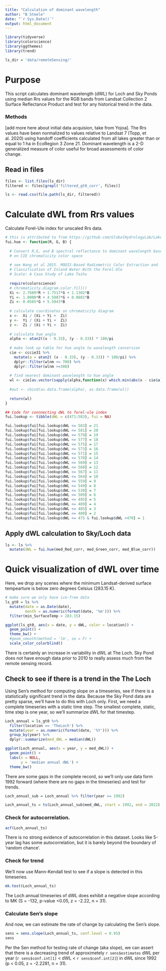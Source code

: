 ```yaml
---
title: "Calculation of dominant wavelength"
author: "B Steele"
date: "`r Sys.Date()`"
output: html_document
---
```


```r
library(tidyverse)
library(colorscience)
library(ggthemes)
library(trend)

ls_dir = 'data/remoteSensing/'
```

# Purpose

This script calculates dominant wavelength (dWL) for Loch and Sky Ponds using median Rrs values for the RGB bands from Landsat Collection 2 Surface Reflectance Product and test for any historical trend in the data.

### Methods

[add more here about initial data acquision, take from Yojoa]. The Rrs values have been normalized to values relative to Landsat 7 (Topp, et al. 2020) using handoff coefficients calculated from all lakes greater than or equal to 1 ha in EcoRegion 3 Zone 21. Dominant wavelength is a 2-D generalized measure of color useful for broad assessments of color change.

## Read in files

```r
files <- list.files(ls_dir)
filtered <- files[grepl('filtered_gt0_corr', files)]

ls <- read.csv(file.path(ls_dir, filtered))
```

# Calculate dWL from Rrs values

Calculate Forel-Ule index for unscaled Rrs data.

```r
# this is attributed to from https://github.com/GlobalHydrologyLab/LakeReflectanceRepo/blob/master/00_Functions.R
fui.hue <- function(R, G, B) {
  
  # Convert R,G, and B spectral reflectance to dominant wavelength based
  # on CIE chromaticity color space
  
  # see Wang et al 2015. MODIS-Based Radiometric Color Extraction and
  # Classification of Inland Water With the Forel-Ule
  # Scale: A Case Study of Lake Taihu
  
  require(colorscience)
  # chromaticity.diagram.color.fill()
  Xi <- 2.7689*R + 1.7517*G + 1.1302*B
  Yi <- 1.0000*R + 4.5907*G + 0.0601*B
  Zi <- 0.0565*G + 5.5943*B
  
  # calculate coordinates on chromaticity diagram
  x <-  Xi / (Xi + Yi +  Zi)
  y <-  Yi / (Xi + Yi +  Zi)
  z <-  Zi / (Xi + Yi +  Zi)
  
  # calculate hue angle
  alpha <- atan2((x - 0.33), (y - 0.33)) * 180/pi
  
  # make look up table for hue angle to wavelength conversion
  cie <- cccie31 %>%
    mutate(a = atan2( (x - 0.33), (y - 0.33)) * 180/pi) %>%
    dplyr::filter(wlnm <= 700) %>%
    dplyr::filter(wlnm >=380)
  
  # find nearest dominant wavelength to hue angle
  wl <- cie[as.vector(sapply(alpha,function(x) which.min(abs(x - cie$a)))), 'wlnm']
  
  #out <- cbind(as.data.frame(alpha), as.data.frame(wl))
  
  return(wl)
}

## Code for connnecting dWL to forel-ule index 
fui.lookup <- tibble(dWL = c(471:583), fui = NA)

fui.lookup$fui[fui.lookup$dWL <= 583] = 21
fui.lookup$fui[fui.lookup$dWL <= 581] = 20
fui.lookup$fui[fui.lookup$dWL <= 579] = 19
fui.lookup$fui[fui.lookup$dWL <= 577] = 18
fui.lookup$fui[fui.lookup$dWL <= 575] = 17
fui.lookup$fui[fui.lookup$dWL <= 573] = 16
fui.lookup$fui[fui.lookup$dWL <= 571] = 15
fui.lookup$fui[fui.lookup$dWL <= 570] = 14
fui.lookup$fui[fui.lookup$dWL <= 569] = 13
fui.lookup$fui[fui.lookup$dWL <= 568] = 12
fui.lookup$fui[fui.lookup$dWL <= 567] = 11
fui.lookup$fui[fui.lookup$dWL <= 564] = 10
fui.lookup$fui[fui.lookup$dWL <= 559] = 9
fui.lookup$fui[fui.lookup$dWL <= 549] = 8
fui.lookup$fui[fui.lookup$dWL <= 530] = 7
fui.lookup$fui[fui.lookup$dWL <= 509] = 6
fui.lookup$fui[fui.lookup$dWL <= 495] = 5
fui.lookup$fui[fui.lookup$dWL <= 489] = 4
fui.lookup$fui[fui.lookup$dWL <= 485] = 3
fui.lookup$fui[fui.lookup$dWL <= 480] = 2
fui.lookup$fui[fui.lookup$dWL <= 475 & fui.lookup$dWL >470] = 1
```

## Apply dWL calculation to Sky/Loch data

```r
ls <- ls %>% 
  mutate(dWL = fui.hue(med_Red_corr, med_Green_corr, med_Blue_corr))
```

# Quick visualization of dWL over time

Here, we drop any scenes where the minimum Landsat-derived surface tempearture is below zero degrees Celsius (283.15 K).

```r
# make sure we only have ice-free data
ls_gt0 = ls %>% 
  mutate(date = as.Date(date),
         month = as.numeric(format(date, '%m'))) %>% 
  filter(min_SurfaceTemp > 283.15) 

ggplot(ls_gt0, aes(x = date, y = dWL, color = location)) +
  geom_point() +
  theme_bw() +
  #geom_smooth(method = 'lm', se = F) +
  scale_color_colorblind()
```

There is certainly an increase in variability in dWL at The Loch. Sky Pond does not have enough data prior to 2010 to really assess much from the remote sensing record.

## Check to see if there is a trend in the The Loch

Using Sen's method for computing slope on a timeseries, see if there is a statistically significant trend in the data. Because the Sky Pond data are pretty sparse, we'll have to do this with Loch only. First, we need a complete timeseries with a static time step. The smallest complete, static, time step is one year, so we'll summarize dWL for that timestep.

```r
Loch_annual = ls_gt0 %>% 
  filter(location == 'TheLoch') %>% 
  mutate(year = as.numeric(format(date, '%Y'))) %>% 
  group_by(year) %>% 
  dplyr::summarize(med_dWL = median(dWL))

ggplot(Loch_annual, aes(x = year, y = med_dWL)) +
  geom_point() +
  labs(x = NULL,
       y = 'median annual dWL') +
  theme_bw()
```

There are some gaps in the complete record, so we'll only use data form 1992 forward (where there are no gaps in the timeseries) and test for trends.

```r
Loch_annual_sub = Loch_annual %>% filter(year >= 1992)

Loch_annual_ts = ts(Loch_annual_sub$med_dWL, start = 1992, end = 2022)
```

### Check for autocorrelation.

```r
acf(Loch_annual_ts)
```

There is no strong evidence of autocorrelation in this dataset. Looks like 5-year lag has some autocorrelation, but it is barely beyond the boundary of 'random chance'.

### Check for trend

We'll now use Mann-Kendall test to see if a slope is detected in this timeseries.

```r
mk.test(Loch_annual_ts)
```

The Loch annual timeseries of dWL does exhibit a negative slope according to MK (S = -132, p-value \<0.05, z = -2.22, n = 31).

### Calculate Sen's slope

And now, we can estimate the rate of change by calculating the Sen's slope.

```r
sens = sens.slope(Loch_annual_ts, conf.level = 0.95)
sens
```

Per the Sen method for testing rate of change (aka slope), we can assert that there is a decreasing trend of approximetely `r sens$estimates` dWL per year (`r sens$conf.int[1]` \< dWL \< `r sens$conf.int[2]`) in dWL since 1992 (p \< 0.05, z = -2.2281, n = 31).
